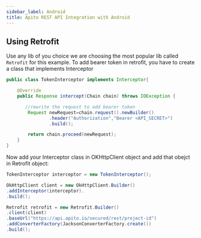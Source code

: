 ```yaml
---
sidebar_label: Android
title: Apito REST API Integration with Android
---
```


## Using Retrofit

Use any lib of you choice we are choosing the most popular lib called `Retrofit` for this example.
To add bearer token in retrofit, you have to create a class that implements Interceptor

<ApiSecretNote />

```java
public class TokenInterceptor implements Interceptor{

    @Override
    public Response intercept(Chain chain) throws IOException {

       //rewrite the request to add bearer token
        Request newRequest=chain.request().newBuilder()
                .header("Authorization","Bearer <API_SECRET>")
                .build();

        return chain.proceed(newRequest);
    }
}
```
Now add your Interceptor class in OKHttpClient object and add that obejct in Retrofit object:

```java
TokenInterceptor interceptor = new TokenInterceptor();

OkHttpClient client = new OkHttpClient.Builder()
.addInterceptor(interceptor).
.build();

Retrofit retrofit = new Retrofit.Builder()
.client(client)
.baseUrl("https://api.apito.io/secured/rest/project-id")
.addConverterFactory(JacksonConverterFactory.create())
.build();
```
